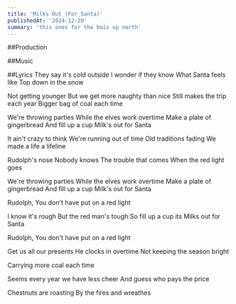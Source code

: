 ```yaml
---
title: 'Milks Out (For Santa)'
publishedAt: '2024-12-20'
summary: 'this ones for the bois up north'
---
```




##Production


##Music


##Lyrics
They say it's cold outside
I wonder if they know
What Santa feels like
Top down in the snow

Not getting younger
But we get more naughty than nice
Still makes the trip each year
Bigger bag of coal each time

We're throwing parties
While the elves work overtime
Make a plate of gingerbread
And fill up a cup
Milk's out for Santa

It ain't crazy to think
We're running out of time
Old traditions fading
We made a life a lifeline

Rudolph's nose
Nobody knows
The trouble that comes
When the red light goes

We're throwing parties
While the elves work overtime
Make a plate of gingerbread
And fill up a cup
Milk's out for Santa

Rudolph,
You don't have put on a red light

I know it's rough
But the red man's tough
So fill up a cup its
Milks out for Santa

Rudolph,
You don't have put on a red light

Get us all our presents
He clocks in overtime
Not keeping the season bright

Carrying more coal each time

Seems every year we have less cheer
And guess who pays the price

Chestnuts are roasting 
By the fires and wreathes